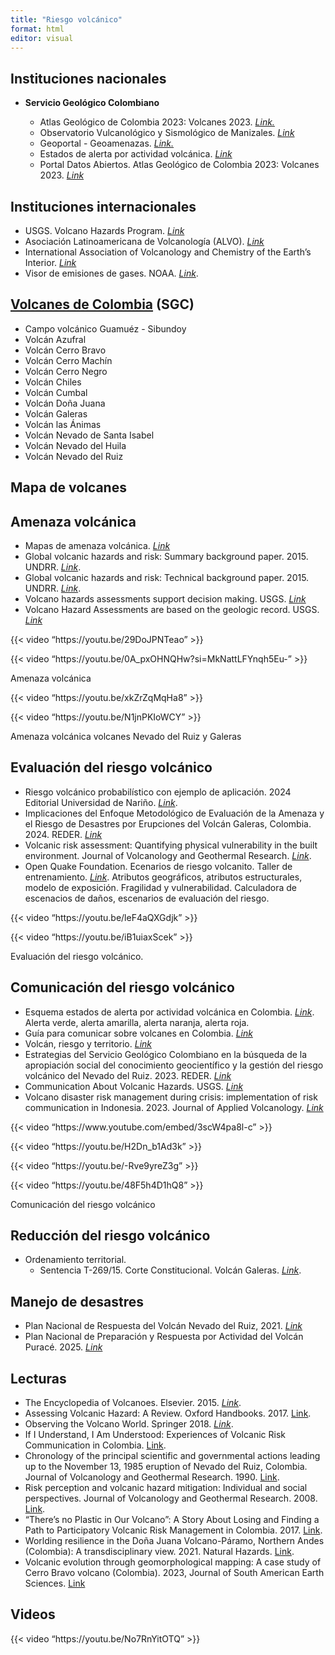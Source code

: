 ```yaml
---
title: "Riesgo volcánico"
format: html
editor: visual
---
```


## Instituciones nacionales

-   **Servicio Geológico Colombiano**

    -   Atlas Geológico de Colombia 2023: Volcanes 2023. [*Link.*](https://datos.sgc.gov.co/datasets/de7da66446854f559e421ea175e53733_0/explore?location=3.253900%2C-75.532621%2C6.96)
    -   Observatorio Vulcanológico y Sismológico de Manizales. [*Link*](https://www2.sgc.gov.co/ProgramasDeInvestigacion/geoamenazas/Paginas/OVS-Manizales.aspx)
    -   Geoportal - Geoamenazas. [*Link.*](https://www2.sgc.gov.co/sgc/mapas/Paginas/geoportal.aspx#)
    -   Estados de alerta por actividad volcánica. [*Link*](https://www2.sgc.gov.co/volcanes2017/index.html)
    -   Portal Datos Abiertos. Atlas Geológico de Colombia 2023: Volcanes 2023. [*Link*](https://datos.sgc.gov.co/datasets/de7da66446854f559e421ea175e53733_0/explore?location=4.441166%2C-75.250585%2C6.99)

## Instituciones internacionales

-   USGS. Volcano Hazards Program. [*Link*](https://www.usgs.gov/programs/VHP)
-   Asociación Latinoamericana de Volcanología (ALVO). [*Link*](https://oficialalvo.org/)
-   International Association of Volcanology and Chemistry of the Earth's Interior. [*Link*](https://www.iavceivolcano.org/)
-   Visor de emisiones de gases. NOAA. [*Link*](https://satepsanone.nesdis.noaa.gov/pub/OMI/OMISO2/ecuador.html#End).

## [Volcanes de Colombia](https://www.sgc.gov.co/volcanes) (SGC)

-   Campo volcánico Guamuéz - Sibundoy
-   Volcán Azufral
-   Volcán Cerro Bravo
-   Volcán Cerro Machín
-   Volcán Cerro Negro
-   Volcán Chiles
-   Volcán Cumbal
-   Volcán Doña Juana
-   Volcán Galeras
-   Volcán las Ánimas
-   Volcán Nevado de Santa Isabel
-   Volcán Nevado del Huila
-   Volcán Nevado del Ruiz

## Mapa de volcanes

## Amenaza volcánica

-   Mapas de amenaza volcánica. [*Link*](https://srvags.sgc.gov.co/JSViewer/Amenaza_volcanica_JS/?itemid=d749a30e99eb46d69b20f908db9ccda9&page=Azufral&views=View-2%2CMachin "Mapas Amenaza Volcanica")
-   Global volcanic hazards and risk: Summary background paper. 2015. UNDRR. [*Link*](https://www.undrr.org/publication/global-volcanic-hazards-and-risk-summary-background-paper#downloads).
-   Global volcanic hazards and risk: Technical background paper. 2015. UNDRR. [*Link*](https://www.undrr.org/publication/global-volcanic-hazards-and-risk-technical-background-paper).
-   Volcano hazards assessments support decision making. USGS. [*Link*](https://www.usgs.gov/programs/VHP/volcano-hazards-assessments-support-decision-making)
-   Volcano Hazard Assessments are based on the geologic record. USGS. [*Link*](https://www.usgs.gov/programs/VHP/volcano-hazard-assessments-are-based-geologic-record)

::: {layout-ncol="2"}
{{< video "https://youtu.be/29DoJPNTeao" >}}

{{< video "https://youtu.be/0A_pxOHNQHw?si=MkNattLFYnqh5Eu-" >}}

Amenaza volcánica
:::

::: {layout-ncol="2"}
{{< video "https://youtu.be/xkZrZqMqHa8" >}}

{{< video "https://youtu.be/N1jnPKIoWCY" >}}

Amenaza volcánica volcanes Nevado del Ruiz y Galeras
:::

## Evaluación del riesgo volcánico

-   Riesgo volcánico probabilístico con ejemplo de aplicación. 2024 Editorial Universidad de Nariño. [*Link*](https://editorial.udenar.edu.co).
-   Implicaciones del Enfoque Metodológico de Evaluación de la Amenaza y el Riesgo de Desastres por Erupciones del Volcán Galeras, Colombia. 2024. REDER. [*Link*](https://www.revistareder.com/ojs/index.php/reder/article/view/137)
-   Volcanic risk assessment: Quantifying physical vulnerability in the built environment. Journal of Volcanology and Geothermal Research. [*Link*](https://doi.org/10.1016/j.jvolgeores.2014.03.002).
-   Open Quake Foundation. Ecenarios de riesgo volcanito. Taller de entrenamiento. [*Link*](https://www.training.openquake.org/volcanic-scenarios?lang=es). Atributos geográficos, atributos estructurales, modelo de exposición. Fragilidad y vulnerabilidad. Calculadora de escenacios de daños, escenarios de evaluación del riesgo.

::: {layout-ncol="2"}
{{< video "https://youtu.be/leF4aQXGdjk" >}}

{{< video "https://youtu.be/iB1uiaxScek" >}}

Evaluación del riesgo volcánico.
:::

## Comunicación del riesgo volcánico

-   Esquema estados de alerta por actividad volcánica en Colombia. [*Link*](https://www2.sgc.gov.co/Paginas/estados-de-alerta-volcanes.aspx). Alerta verde, alerta amarilla, alerta naranja, alerta roja.
-   Guía para comunicar sobre volcanes en Colombia. [*Link*](https://www2.sgc.gov.co/Noticias/Paginas/Consulta-aqui-la-guia-para-comunicar-sobre-volcanes-en-Colombia.aspx)
-   Volcán, riesgo y territorio. [*Link*](http://www.volcanriesgoyterritorio.gov.co/)
-   Estrategias del Servicio Geológico Colombiano en la búsqueda de la apropiación social del conocimiento geocientífico y la gestión del riesgo volcánico del Nevado del Ruiz. 2023. REDER. [*Link*](https://doi.org/10.55467/reder.v7i2.122)
-   Communication About Volcanic Hazards. USGS. [*Link*](https://www.usgs.gov/observatories/cvo/communication-about-volcanic-hazards)
-   Volcano disaster risk management during crisis: implementation of risk communication in Indonesia. 2023. Journal of Applied Volcanology. [*Link*](https://appliedvolc.biomedcentral.com/articles/10.1186/s13617-023-00129-2)

::: {layout-ncol="2"}
{{< video "https://www.youtube.com/embed/3scW4pa8l-c" >}}

{{< video "https://youtu.be/H2Dn_b1Ad3k" >}}
:::

::: {layout-ncol="2"}
{{< video "https://youtu.be/-Rve9yreZ3g" >}}

{{< video "https://youtu.be/48F5h4D1hQ8" >}}

Comunicación del riesgo volcánico
:::

## Reducción del riesgo volcánico

-   Ordenamiento territorial.
    -   Sentencia T-269/15. Corte Constitucional. Volcán Galeras. [*Link*](https://www.corteconstitucional.gov.co/relatoria/2015/T-269-15.htm).

## Manejo de desastres

-   Plan Nacional de Respuesta del Volcán Nevado del Ruiz, 2021. [*Link*](https://reliefweb.int/report/colombia/plan-nacional-de-respuesta-del-volcan-nevado-del-ruiz-2021)
-   Plan Nacional de Preparación y Respuesta por Actividad del Volcán Puracé. 2025. [*Link*](https://portal.gestiondelriesgo.gov.co/Documents/Planes-respuesta/PLAN-NACIONAL-DE-PREPARACION-Y-RESPUESTA-VOLCAN-PURACE.pdf)

## Lecturas

-   The Encyclopedia of Volcanoes. Elsevier. 2015. [*Link*](https://www.sciencedirect.com/book/9780123859389/the-encyclopedia-of-volcanoes).
-   Assessing Volcanic Hazard: A Review. Oxford Handbooks. 2017. [Link](https://link.springer.com/chapter/10.1007/11157_2016_46).
-   Observing the Volcano World. Springer 2018. [*Link*](https://link.springer.com/book/10.1007/978-3-319-44097-2).
-   If I Understand, I Am Understood: Experiences of Volcanic Risk Communication in Colombia. [Link](https://link.springer.com/book/10.1007/978-3-319-44097-2).
-   Chronology of the principal scientific and governmental actions leading up to the November 13, 1985 eruption of Nevado del Ruiz, Colombia. Journal of Volcanology and Geothermal Research. 1990. [Link](https://www.oxfordhandbooks.com/view/10.1093/oxfordhb/9780190699420.001.0001/oxfordhb-9780190699420-e-32).
-   Risk perception and volcanic hazard mitigation: Individual and social perspectives. Journal of Volcanology and Geothermal Research. 2008. [Link](https://doi.org/10.1016/j.jvolgeores.2007.12.026).
-   “There’s no Plastic in Our Volcano”: A Story About Losing and Finding a Path to Participatory Volcanic Risk Management in Colombia. 2017. [Link](https://link.springer.com/chapter/10.1007/11157_2017_16).
-   Worlding resilience in the Doña Juana Volcano-Páramo, Northern Andes (Colombia): A transdisciplinary view. 2021. Natural Hazards. [Link](https://link.springer.com/article/10.1007/s11069-021-04662-4).
-   Volcanic evolution through geomorphological mapping: A case study of Cerro Bravo volcano (Colombia). 2023, Journal of South American Earth Sciences. [Link](https://doi.org/10.1016/j.jsames.2023.104472)

## Videos

::: {layout-ncol="2"}
{{< video "https://youtu.be/No7RnYitOTQ" >}}
:::